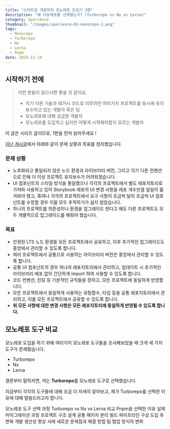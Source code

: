 ```yaml
---
title: "스타트업 개발자의 모노레포 도입기 2편"
description: "왜 터보레포를 선택했는가? (Turborepo vs Nx vs Lerna)"
category: Xperience
thumbnail: "/images/xperience-02-monorepo-2.png"
tags:
  - Monorepo
  - Turborepo
  - Nx
  - Lerna
  - Pnpm
date: 2024-12-19
---
```


## 시작하기 전에

> 이런 분들이 읽으시면 좋을 것 같아요.
>
> - 각기 다른 기술과 레거시 코드로 이루어진 여러가지 프로젝트를 동시에 유지보수하고 있는 개발자 혹은 팀
> - 모노레포에 대해 궁금한 개발자
> - 모노레포를 도입하고 싶지만 어떻게 시작해야할지 모르는 개발자

이 글은 시리즈 글이므로, 1편을 먼저 읽어주세요 !

[지난 게시글](/blog/Xperience/01-monorepo-1)에서 아래와 같이 문제 상황과 목표를 정리했습니다.

### 문제 상황

- 노후화되고 통일되지 않은 노드 환경과 라이브러리 버전, 그리고 각기 다른 컨벤션으로 인해 더 이상 프로젝트 유지보수가 어려워졌습니다.
- UI 컴포넌트의 스타일 방식을 통일했으나 각각의 프로젝트에서 별도 레포지토리로 가져와 사용하고 있어 Storybook 레포의 UI 변경 사항을 레포 개수만큼 일일이 옮겨와야 했고, 혹여나 각각의 프로젝트에서 요구 사항이 조금씩 달라 조금씩 UI 컴포넌트를 수정할 경우 이를 모두 추적하기가 쉽지 않았습니다.
- 하나의 프로젝트를 의존성이나 환경을 업그레이드 한다고 해도 다른 프로젝트도 모두 개별적으로 업그레이드를 해줘야 했습니다.

### 목표

- 안정된 LTS 노드 환경을 모든 프로젝트에서 공유하고, 이후 추가적인 업그레이드도 중앙에서 관리할 수 있도록 합니다.
- 여러 프로젝트에서 공통으로 사용하는 라이브러리 버전은 중앙에서 관리할 수 있도록 합니다.
- 공통 UI 컴포넌트의 경우 하나의 레포지토리에서 관리하고, 업데이트 시 추가적인 라이브러리 배포 없이 간단하게 import 하여 사용할 수 있도록 합니다.
- 코드 컨벤션, 린팅 등 기본적인 규칙들을 정하고, 모든 프로젝트에 동일하게 반영합니다.
- 모든 프로젝트에서 동일하게 사용하는 유틸함수, 타입 등을 공통 레포지토리에서 관리하고, 이를 모든 프로젝트에서 공유할 수 있도록 합니다.
- **위 모든 사항에 대한 변경 사항은 모든 레포지토리에 동일하게 반영될 수 있도록 합니다.**

## 모노레포 도구 비교

모노레포 도입을 하기 위해 여러가지 모노레포 도구들을 조사해보았을 때 크게 세 가지 도구가 존재했습니다.

- Turborepo
- Nx
- Lerna

결론부터 말하자면, 저는 **Turborepo**를 모노레포 도구로 선택했습니다.

지금부터 각각의 도구들에 대해 조금 더 자세히 알아보고, 제가 Turborepo를 선택한 이유에 대해 말씀드리고자 합니다.

모노레포 도구 선택 과정
Turborepo vs Nx vs Lerna 비교
Pnpm을 선택한 이유
실제 마이그레이션 과정
프로젝트 구조 설계
공통 패키지 분리
빌드 파이프라인 구성
도입 후 변화
개발 생산성 향상 사례
새로운 문제점과 해결 방법
팀 협업 방식의 변화
